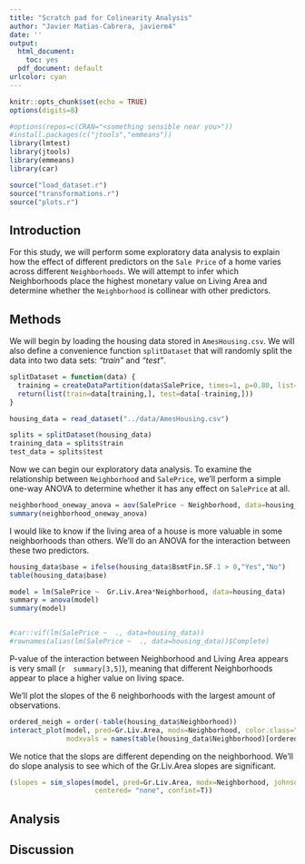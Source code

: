 ```yaml
---
title: "Scratch pad for Colinearity Analysis"
author: "Javier Matias-Cabrera, javierm4"
date: ''
output:
  html_document:
    toc: yes
  pdf_document: default
urlcolor: cyan
---
```


```r
knitr::opts_chunk$set(echo = TRUE)
options(digits=8)

```

```r
#options(repos=c(CRAN="<something sensible near you>"))
#install.packages(c("jtools","emmeans"))
library(lmtest)
library(jtools)
library(emmeans)
library(car)

source("load_dataset.r")
source("transformations.r")
source("plots.r")

```


## Introduction

For this study, we will perform some exploratory data analysis to explain how the effect of different predictors on the `Sale Price` of a home varies across different `Neighborhoods`. We will attempt to infer which Neighborhoods place the highest monetary value on Living Area and determine whether the `Neighborhood` is collinear with other predictors.

## Methods

We will begin by loading the housing data stored in `AmesHousing.csv`. We will also define a convenience function `splitDataset` that will randomly split the data into two data sets: *"train"* and *"test"*.
```r

splitDataset = function(data) {
  training = createDataPartition(data$SalePrice, times=1, p=0.80, list=FALSE)
  return(list(train=data[training,], test=data[-training,]))
}

housing_data = read_dataset("../data/AmesHousing.csv")

splits = splitDataset(housing_data)
training_data = splits$train
test_data = splits$test
```

Now we can begin our exploratory data analysis. To examine the relationship between `Neighborhood` and `SalePrice`, we'll perform a simple one-way ANOVA to determine whether it has any effect on `SalePrice` at all.

```r
neighborhood_oneway_anova = aov(SalePrice ~ Neighborhood, data=housing_data)
summary(neighborhood_oneway_anova)
```






I would like to know if the living area of a house is more valuable in some neighborhoods than others. We'll do an ANOVA for the interaction between these two predictors.
```r
housing_data$base = ifelse(housing_data$BsmtFin.SF.1 > 0,"Yes","No") 
table(housing_data$base)

model = lm(SalePrice ~  Gr.Liv.Area*Neighborhood, data=housing_data)
summary = anova(model)
summary(model)


#car::vif(lm(SalePrice ~  ., data=housing_data))
#rownames(alias(lm(SalePrice ~  ., data=housing_data))$Complete)
```

P-value of the interaction between Neighborhood and Living Area appears is very small (`r  summary[3,5]`), meaning that different Neighborhoods appear to place a higher value on living space.

We'll plot the slopes of the 6 neighborhoods with the largest amount of observations.
```r
ordered_neigh = order(-table(housing_data$Neighborhood))
interact_plot(model, pred=Gr.Liv.Area, modx=Neighborhood, color.class="Qual1",
              modxvals = names(table(housing_data$Neighborhood)[ordered_neigh][1:6]))

```

We notice that the slops are different depending on the neighborhood. We'll do slope analysis to see which of the Gr.Liv.Area slopes are significant.
```r
(slopes = sim_slopes(model, pred=Gr.Liv.Area, modx=Neighborhood, johnson_neyman = FALSE,
                     centered= "none", confint=T))
```


## Analysis

## Discussion

